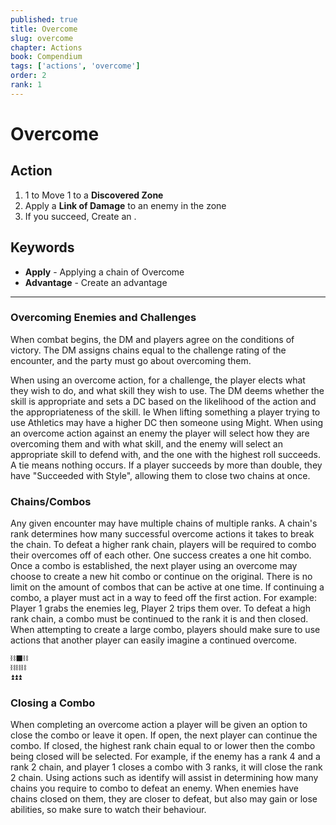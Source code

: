 ```yaml
---
published: true
title: Overcome
slug: overcome
chapter: Actions
book: Compendium
tags: ['actions', 'overcome']
order: 2
rank: 1
---
```



# Overcome

## Action

1.  <InlineDefine uppercase term="flip" /> 1 to Move 1 to a **Discovered Zone**
1.  Apply a **Link of Damage** to an enemy in the zone
1.  If you succeed, Create an **<InlineDefine uppercase term='advantage'/>**.

## Keywords

-   **Apply** - Applying a chain of Overcome
-   **Advantage** - Create an advantage

---

### Overcoming Enemies and Challenges

When combat begins, the DM and players agree on the conditions of victory. The DM assigns chains equal to the challenge rating of the encounter, and the party must go about overcoming them.

When using an overcome action, for a challenge, the player elects what they wish to do, and what skill they wish to use. The DM deems whether the skill is appropriate and sets a DC based on the likelihood of the action and the appropriateness of the skill. Ie When lifting something a player trying to use Athletics may have a higher DC then someone using Might. When using an overcome action against an enemy the player will select how they are overcoming them and with what skill, and the enemy will select an appropriate skill to defend with, and the one with the highest roll succeeds. A tie means nothing occurs. If a player succeeds by more than double, they have "Succeeded with Style", allowing them to close two chains at once.

### Chains/Combos

Any given encounter may have multiple chains of multiple ranks. A chain's rank determines how many successful overcome actions it takes to break the chain. To defeat a higher rank chain, players will be required to combo their overcomes off of each other. One success creates a one hit combo. Once a combo is established, the next player using an overcome may choose to create a new hit combo or continue on the original. There is no limit on the amount of combos that can be active at one time. If continuing a combo, a player must act in a way to feed off the first action. For example: Player 1 grabs the enemies leg, Player 2 trips them over. To defeat a high rank chain, a combo must be continued to the rank it is and then closed. When attempting to create a large combo, players should make sure to use actions that another player can easily imagine a continued overcome.

```txt
⛓️⬛⛓️
⛓️⛓️⛓️
⏫⏫⏫
```

### Closing a Combo

When completing an overcome action a player will be given an option to close the combo or leave it open. If open, the next player can continue the combo. If closed, the highest rank chain equal to or lower then the combo being closed will be selected. For example, if the enemy has a rank 4 and a rank 2 chain, and player 1 closes a combo with 3 ranks, it will close the rank 2 chain. Using actions such as identify will assist in determining how many chains you require to combo to defeat an enemy. When enemies have chains closed on them, they are closer to defeat, but also may gain or lose abilities, so make sure to watch their behaviour.
